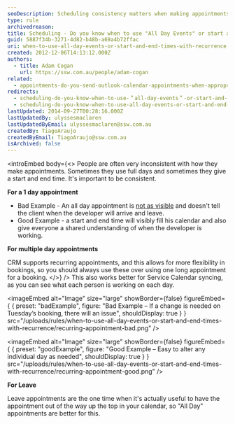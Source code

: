 ```yaml
---
seoDescription: Scheduling consistency matters when making appointments; use "All Day Events" or start and end times with recurrence to avoid confusion.
type: rule
archivedreason:
title: Scheduling - Do you know when to use "All Day Events" or start and end times with recurrence?
guid: 5887f34b-3271-4d82-b48b-a69a4b72ffac
uri: when-to-use-all-day-events-or-start-and-end-times-with-recurrence
created: 2012-12-06T14:13:12.000Z
authors:
  - title: Adam Cogan
    url: https://ssw.com.au/people/adam-cogan
related:
  - appointments-do-you-send-outlook-calendar-appointments-when-appropriate
redirects:
  - scheduling-do-you-know-when-to-use-＂all-day-events＂-or-start-and-end-times-with-recurrence
  - scheduling-do-you-know-when-to-use-all-day-events-or-start-and-end-times-with-recurrence
lastUpdated: 2014-09-27T00:28:16.000Z
lastUpdatedBy: ulyssesmaclaren
lastUpdatedByEmail: ulyssesmaclaren@ssw.com.au
createdBy: TiagoAraujo
createdByEmail: TiagoAraujo@ssw.com.au
isArchived: false
---
```


<introEmbed
  body={<>
People are often very inconsistent with how they make appointments. Sometimes they use full days and sometimes they give a start and end time. It's important to be consistent.

**For a 1 day appointment**

- Bad Example - An all day appointment is [not as visible](/appointments-do-you-send-outlook-calendar-appointments-when-appropriate) and doesn't tell the client when the developer will arrive and leave.
- Good Example - a start and end time will visibly fill his calendar and also give everyone a shared understanding of when the developer is working.

**For multiple day appointments**

CRM supports recurring appointments, and this allows for more flexibility in bookings, so you should always use these over using one long appointment for a booking.
  </>}
/>
This also works better for Service Calendar syncing, as you can see what each person is working on each day.

<imageEmbed
  alt="Image"
  size="large"
  showBorder={false}
  figureEmbed={ {
    preset: "badExample",
    figure: "Bad Example – If a change is needed on Tuesday’s booking, there will an issue",
    shouldDisplay: true
  } }
  src="/uploads/rules/when-to-use-all-day-events-or-start-and-end-times-with-recurrence/recurring-appointment-bad.png"
/>


<imageEmbed
  alt="Image"
  size="large"
  showBorder={false}
  figureEmbed={ {
    preset: "goodExample",
    figure: "Good Example – Easy to alter any individual day as needed",
    shouldDisplay: true
  } }
  src="/uploads/rules/when-to-use-all-day-events-or-start-and-end-times-with-recurrence/recurring-appointment-good.png"
/>


**For Leave**

Leave appointments are the one time when it's actually useful to have the appointment out of the way up the top in your calendar, so "All Day" appointments are better for this.
